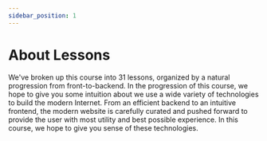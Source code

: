 ```yaml
---
sidebar_position: 1
---
```


# About Lessons

We've broken up this course into 31 lessons, organized by a natural progression from front-to-backend. In the progression of this course, we hope to give you some intuition about we use a wide variety of technologies to build the modern Internet. From an efficient backend to an intuitive frontend, the modern website is carefully curated and pushed forward to provide the user with most utility and best possible experience. In this course, we hope to give you sense of these technologies.